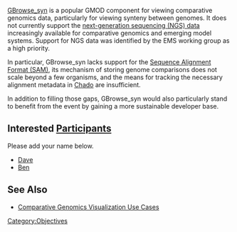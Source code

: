 [[gmod:GBrowse_syn|GBrowse_syn]] is a popular GMOD component for viewing comparative genomics data, particularly for viewing synteny between genomes.  It does not currently support the [[gmod:Next Generation Sequencing|next-generation sequencing (NGS) data]] increasingly available for comparative genomics and emerging model systems. Support for NGS data was identified by the EMS working group as a high priority.

In particular, GBrowse_syn lacks support for the [http://samtools.sourceforge.net/ Sequence Alignment Format (SAM)], its mechanism of storing genome comparisons does not scale beyond a few organisms,  and the means for tracking the necessary alignment metadata in [[gmod:Chado|Chado]] are insufficient.

In addition to filling those gaps, GBrowse_syn would also particularly stand to benefit from the event by gaining a more sustainable developer base.

== Interested [[Participants]] ==

Please add your name below.

* [[Dave]]
* [[Ben]]

== See Also ==

* [[Use Cases#Comparative Genomics Visualization Use Cases|Comparative Genomics Visualization Use Cases]]

[[Category:Objectives]]